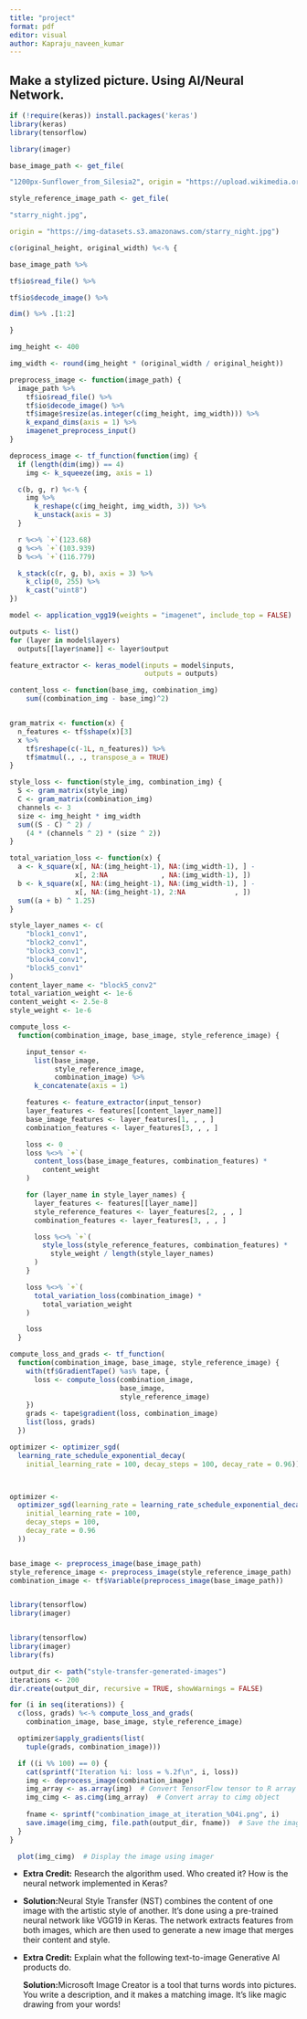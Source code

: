 ```yaml
---
title: "project"
format: pdf
editor: visual
author: Kapraju_naveen_kumar
---
```


## **Make a stylized picture. Using AI/Neural Network.**


```r
if (!require(keras)) install.packages('keras')
library(keras)
library(tensorflow)
```


```r
library(imager) 


```

```r


base_image_path <- get_file(

"1200px-Sunflower_from_Silesia2", origin = "https://upload.wikimedia.org/wikipedia/commons/thumb/4/41/Sunflower_from_Silesia2.jpg/1200px-Sunflower_from_Silesia2.jpg")

style_reference_image_path <- get_file(

"starry_night.jpg",

origin = "https://img-datasets.s3.amazonaws.com/starry_night.jpg")

c(original_height, original_width) %<-% {

base_image_path %>%

tf$io$read_file() %>%

tf$io$decode_image() %>%

dim() %>% .[1:2]

}

img_height <- 400

img_width <- round(img_height * (original_width / original_height))
```

```r
preprocess_image <- function(image_path) {
  image_path %>%
    tf$io$read_file() %>%
    tf$io$decode_image() %>%
    tf$image$resize(as.integer(c(img_height, img_width))) %>%
    k_expand_dims(axis = 1) %>%
    imagenet_preprocess_input()
}

deprocess_image <- tf_function(function(img) {
  if (length(dim(img)) == 4)
    img <- k_squeeze(img, axis = 1)

  c(b, g, r) %<-% {
    img %>%
      k_reshape(c(img_height, img_width, 3)) %>%
      k_unstack(axis = 3)
  }

  r %<>% `+`(123.68)
  g %<>% `+`(103.939)
  b %<>% `+`(116.779)

  k_stack(c(r, g, b), axis = 3) %>%
    k_clip(0, 255) %>%
    k_cast("uint8")
})

```

```r
model <- application_vgg19(weights = "imagenet", include_top = FALSE)

outputs <- list()
for (layer in model$layers)
  outputs[[layer$name]] <- layer$output

feature_extractor <- keras_model(inputs = model$inputs,
                                 outputs = outputs)


```

```r
content_loss <- function(base_img, combination_img)
    sum((combination_img - base_img)^2)



```

```r
gram_matrix <- function(x) {
  n_features <- tf$shape(x)[3]
  x %>%
    tf$reshape(c(-1L, n_features)) %>%
    tf$matmul(., ., transpose_a = TRUE)
}

style_loss <- function(style_img, combination_img) {
  S <- gram_matrix(style_img)
  C <- gram_matrix(combination_img)
  channels <- 3
  size <- img_height * img_width
  sum((S - C) ^ 2) /
    (4 * (channels ^ 2) * (size ^ 2))
}


```

```r
total_variation_loss <- function(x) {
  a <- k_square(x[, NA:(img_height-1), NA:(img_width-1), ] -
                x[, 2:NA             , NA:(img_width-1), ])
  b <- k_square(x[, NA:(img_height-1), NA:(img_width-1), ] -
                x[, NA:(img_height-1), 2:NA            , ])
  sum((a + b) ^ 1.25)
}

```

```r
style_layer_names <- c(
    "block1_conv1",
    "block2_conv1",
    "block3_conv1",
    "block4_conv1",
    "block5_conv1"
)
content_layer_name <- "block5_conv2"
total_variation_weight <- 1e-6
content_weight <- 2.5e-8
style_weight <- 1e-6

compute_loss <-
  function(combination_image, base_image, style_reference_image) {

    input_tensor <-
      list(base_image,
           style_reference_image,
           combination_image) %>%
      k_concatenate(axis = 1)

    features <- feature_extractor(input_tensor)
    layer_features <- features[[content_layer_name]]
    base_image_features <- layer_features[1, , , ]
    combination_features <- layer_features[3, , , ]

    loss <- 0
    loss %<>% `+`(
      content_loss(base_image_features, combination_features) *
        content_weight
    )

    for (layer_name in style_layer_names) {
      layer_features <- features[[layer_name]]
      style_reference_features <- layer_features[2, , , ]
      combination_features <- layer_features[3, , , ]

      loss %<>% `+`(
        style_loss(style_reference_features, combination_features) *
          style_weight / length(style_layer_names)
      )
    }

    loss %<>% `+`(
      total_variation_loss(combination_image) *
        total_variation_weight
    )

    loss
  }

```

```r
compute_loss_and_grads <- tf_function(
  function(combination_image, base_image, style_reference_image) {
    with(tf$GradientTape() %as% tape, {
      loss <- compute_loss(combination_image,
                           base_image,
                           style_reference_image)
    })
    grads <- tape$gradient(loss, combination_image)
    list(loss, grads)
  })

optimizer <- optimizer_sgd(
  learning_rate_schedule_exponential_decay(
    initial_learning_rate = 100, decay_steps = 100, decay_rate = 0.96))



optimizer <-
  optimizer_sgd(learning_rate = learning_rate_schedule_exponential_decay(
    initial_learning_rate = 100,
    decay_steps = 100,
    decay_rate = 0.96
  ))


base_image <- preprocess_image(base_image_path)
style_reference_image <- preprocess_image(style_reference_image_path)
combination_image <- tf$Variable(preprocess_image(base_image_path))



```


```r
library(tensorflow)
library(imager)


library(tensorflow)
library(imager)
library(fs)

output_dir <- path("style-transfer-generated-images")
iterations <- 200
dir.create(output_dir, recursive = TRUE, showWarnings = FALSE)

for (i in seq(iterations)) {
  c(loss, grads) %<-% compute_loss_and_grads(
    combination_image, base_image, style_reference_image)

  optimizer$apply_gradients(list(
    tuple(grads, combination_image)))

  if ((i %% 100) == 0) {
    cat(sprintf("Iteration %i: loss = %.2f\n", i, loss))
    img <- deprocess_image(combination_image)
    img_array <- as.array(img)  # Convert TensorFlow tensor to R array
    img_cimg <- as.cimg(img_array)  # Convert array to cimg object
   
    fname <- sprintf("combination_image_at_iteration_%04i.png", i)
    save.image(img_cimg, file.path(output_dir, fname))  # Save the image
  }
}


```
```r
  plot(img_cimg)  # Display the image using imager
```

-   **Extra Credit:** Research the algorithm used. Who created it? How is the neural network implemented in Keras?

-   **Solution:**Neural Style Transfer (NST) combines the content of one image with the artistic style of another. It's done using a pre-trained neural network like VGG19 in Keras. The network extracts features from both images, which are then used to generate a new image that merges their content and style.

```{=html}
<!-- -->
```
-   **Extra Credit:** Explain what the following text-to-image Generative AI products do.

    **Solution:**Microsoft Image Creator is a tool that turns words into pictures. You write a description, and it makes a matching image. It's like magic drawing from your words!
